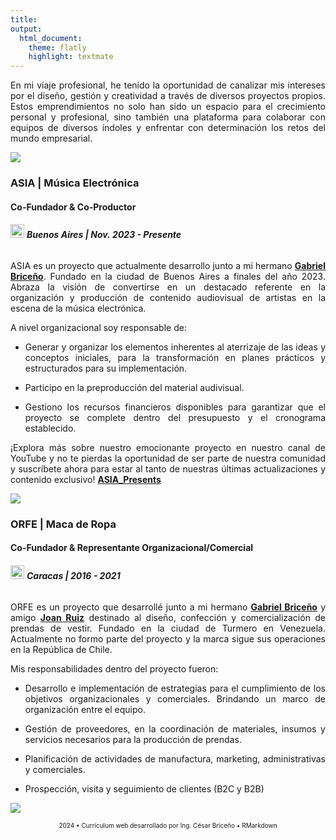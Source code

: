 ```yaml
---
title: 
output:
  html_document:
    theme: flatly
    highlight: textmate
---
```


<style>
body {
  text-align: justify;
}
</style>

En mi viaje profesional, he tenido la oportunidad de canalizar mis intereses por el diseño, gestión y creatividad a través de diversos proyectos propios. Estos emprendimientos no solo han sido un espacio para el crecimiento personal y profesional, sino también una plataforma para colaborar con equipos de diversos índoles y enfrentar con determinación los retos del mundo empresarial. 

![](IMÁGENES/Asia.png)

### **ASIA | Música Electrónica**      
#### **Co-Fundador & Co-Productor**
###### <img src="IMÁGENES/argentina.png" width="22" height="22"> **Buenos Aires | Nov. 2023 - Presente**


ASIA es un proyecto que actualmente desarrollo junto a mi hermano [**Gabriel Briceño**](https://www.linkedin.com/in/gabriel-alejandro-brice%C3%B1o-colina-8a5458201/). Fundado en la ciudad de Buenos Aires a finales del año 2023. Abraza la visión de convertirse en un destacado referente en la organización y producción de contenido audiovisual de artistas en la escena de la música electrónica.

A nivel organizacional soy responsable de:

- Generar y organizar los elementos inherentes al aterrizaje de las ideas y conceptos iniciales, para la transformación en planes prácticos y estructurados para su implementación.

- Participo en la preproducción del material audivisual.

- Gestiono los recursos financieros disponibles para garantizar que el proyecto se complete dentro del presupuesto y el cronograma establecido.

¡Explora más sobre nuestro emocionante proyecto en nuestro canal de YouTube y no te pierdas la oportunidad de ser parte de nuestra comunidad y suscríbete ahora para estar al tanto de nuestras últimas actualizaciones y contenido exclusivo! [**ASIA_Presents**](https://www.youtube.com/@Asiapresents) 

![](IMÁGENES/Orfe.png)

### **ORFE | Maca de Ropa**       
#### **Co-Fundador & Representante Organizacional/Comercial**  
###### <img src="IMÁGENES/venezuela.png" width="22" height="22"> **Caracas | 2016 - 2021**


ORFE es un proyecto que desarrollé junto a mi hermano [**Gabriel Briceño**](https://www.linkedin.com/in/gabriel-alejandro-brice%C3%B1o-colina-8a5458201/) y amigo [**Joan Ruiz**](https://www.instagram.com/joantribu/) destinado al diseño, confección y comercialización de prendas de vestir. Fundado en la ciudad de Turmero en Venezuela. Actualmente no formo parte del proyecto y la marca sigue sus operaciones en la República de Chile.

Mis responsabilidades dentro del proyecto fueron:


- Desarrollo e implementación de estrategias para el cumplimiento de los objetivos organizacionales y comerciales. Brindando un marco de organización entre el equipo.
 
- Gestión de proveedores, en la coordinación de materiales, insumos y servicios necesarios para la producción de prendas.

- Planificación de actividades de manufactura, marketing, administrativas y comerciales. 

- Prospección, visita y seguimiento de clientes (B2C y B2B)

![](IMÁGENES/Banner Emprendimiento.png)




<footer style="text-align: center;">
<p style="font-size: x-small;"> 2024 • Currículum web desarrollado por Ing. César Briceño  • RMarkdown </p>
</footer>